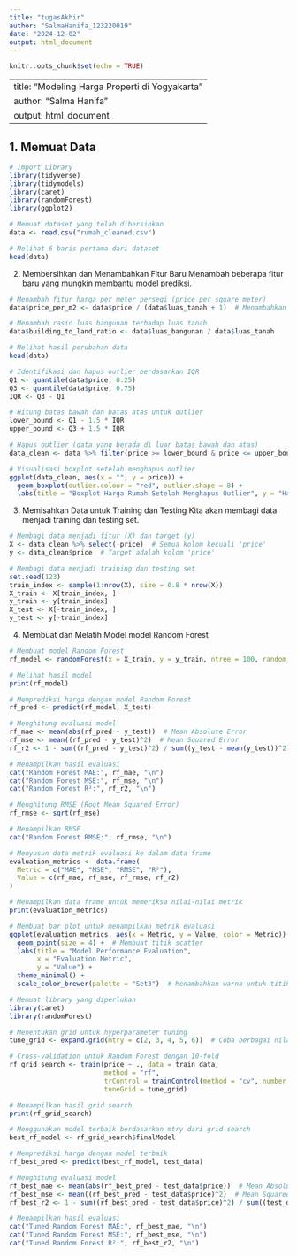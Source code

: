```yaml
---
title: "tugasAkhir"
author: "SalmaHanifa_123220019"
date: "2024-12-02"
output: html_document
---
```


```r
knitr::opts_chunk$set(echo = TRUE)
```

---
title: "Modeling Harga Properti di Yogyakarta"
author: "Salma Hanifa"
output: html_document
---

## 1. Memuat Data

```r
# Import Library
library(tidyverse)
library(tidymodels)
library(caret)
library(randomForest)
library(ggplot2)

# Memuat dataset yang telah dibersihkan
data <- read.csv("rumah_cleaned.csv")

# Melihat 6 baris pertama dari dataset
head(data)

```

2. Membersihkan dan Menambahkan Fitur Baru
Menambah beberapa fitur baru yang mungkin membantu model prediksi.
```r
# Menambah fitur harga per meter persegi (price per square meter)
data$price_per_m2 <- data$price / (data$luas_tanah + 1)  # Menambahkan 1 untuk menghindari pembagian dengan 0

# Menambah rasio luas bangunan terhadap luas tanah
data$building_to_land_ratio <- data$luas_bangunan / data$luas_tanah

# Melihat hasil perubahan data
head(data)

```

```r
# Identifikasi dan hapus outlier berdasarkan IQR
Q1 <- quantile(data$price, 0.25)
Q3 <- quantile(data$price, 0.75)
IQR <- Q3 - Q1

# Hitung batas bawah dan batas atas untuk outlier
lower_bound <- Q1 - 1.5 * IQR
upper_bound <- Q3 + 1.5 * IQR

# Hapus outlier (data yang berada di luar batas bawah dan atas)
data_clean <- data %>% filter(price >= lower_bound & price <= upper_bound)

# Visualisasi boxplot setelah menghapus outlier
ggplot(data_clean, aes(x = "", y = price)) + 
  geom_boxplot(outlier.colour = "red", outlier.shape = 8) +
  labs(title = "Boxplot Harga Rumah Setelah Menghapus Outlier", y = "Harga Rumah")
```


3. Memisahkan Data untuk Training dan Testing
Kita akan membagi data menjadi training dan testing set.
```r
# Membagi data menjadi fitur (X) dan target (y)
X <- data_clean %>% select(-price)  # Semua kolom kecuali 'price'
y <- data_clean$price  # Target adalah kolom 'price'

# Membagi data menjadi training dan testing set
set.seed(123)
train_index <- sample(1:nrow(X), size = 0.8 * nrow(X))
X_train <- X[train_index, ]
y_train <- y[train_index]
X_test <- X[-train_index, ]
y_test <- y[-train_index]

```

4. Membuat dan Melatih Model
model Random Forest
```r
# Membuat model Random Forest
rf_model <- randomForest(x = X_train, y = y_train, ntree = 100, random_state = 42)

# Melihat hasil model
print(rf_model)

# Memprediksi harga dengan model Random Forest
rf_pred <- predict(rf_model, X_test)

# Menghitung evaluasi model
rf_mae <- mean(abs(rf_pred - y_test))  # Mean Absolute Error
rf_mse <- mean((rf_pred - y_test)^2)  # Mean Squared Error
rf_r2 <- 1 - sum((rf_pred - y_test)^2) / sum((y_test - mean(y_test))^2)  # R² Score

# Menampilkan hasil evaluasi
cat("Random Forest MAE:", rf_mae, "\n")
cat("Random Forest MSE:", rf_mse, "\n")
cat("Random Forest R²:", rf_r2, "\n")

# Menghitung RMSE (Root Mean Squared Error)
rf_rmse <- sqrt(rf_mse)

# Menampilkan RMSE
cat("Random Forest RMSE:", rf_rmse, "\n")

# Menyusun data metrik evaluasi ke dalam data frame
evaluation_metrics <- data.frame(
  Metric = c("MAE", "MSE", "RMSE", "R²"),
  Value = c(rf_mae, rf_mse, rf_rmse, rf_r2)
)

# Menampilkan data frame untuk memeriksa nilai-nilai metrik
print(evaluation_metrics)

# Membuat bar plot untuk menampilkan metrik evaluasi
ggplot(evaluation_metrics, aes(x = Metric, y = Value, color = Metric)) +
  geom_point(size = 4) +  # Membuat titik scatter
  labs(title = "Model Performance Evaluation",
       x = "Evaluation Metric",
       y = "Value") +
  theme_minimal() +
  scale_color_brewer(palette = "Set3")  # Menambahkan warna untuk titik
```

```r
# Memuat library yang diperlukan
library(caret)
library(randomForest)

# Menentukan grid untuk hyperparameter tuning
tune_grid <- expand.grid(mtry = c(2, 3, 4, 5, 6))  # Coba berbagai nilai mtry

# Cross-validation untuk Random Forest dengan 10-fold
rf_grid_search <- train(price ~ ., data = train_data,
                        method = "rf",
                        trControl = trainControl(method = "cv", number = 10),
                        tuneGrid = tune_grid)

# Menampilkan hasil grid search
print(rf_grid_search)

# Menggunakan model terbaik berdasarkan mtry dari grid search
best_rf_model <- rf_grid_search$finalModel

# Memprediksi harga dengan model terbaik
rf_best_pred <- predict(best_rf_model, test_data)

# Menghitung evaluasi model
rf_best_mae <- mean(abs(rf_best_pred - test_data$price))  # Mean Absolute Error
rf_best_mse <- mean((rf_best_pred - test_data$price)^2)  # Mean Squared Error
rf_best_r2 <- 1 - sum((rf_best_pred - test_data$price)^2) / sum((test_data$price - mean(test_data$price))^2)  # R² Score

# Menampilkan hasil evaluasi
cat("Tuned Random Forest MAE:", rf_best_mae, "\n")
cat("Tuned Random Forest MSE:", rf_best_mse, "\n")
cat("Tuned Random Forest R²:", rf_best_r2, "\n")

```

